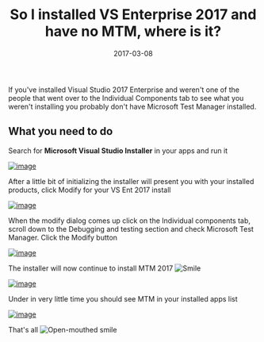﻿---
title: 'So I installed VS Enterprise 2017 and have no MTM, where is it?'
date: 2017-03-08
tags: ['Visual Studio', 'Visual Studio 2017', 'Test Manager']
draft: false
summary: 'If you''ve installed Visual Studio 2017 Enterprise and weren''t one of the people that went over to the Individual Components tab to see what you weren''t installing you probably don''t have Microsoft Test Manager installed.'
---


If you've installed Visual Studio 2017 Enterprise and weren't one of the people that went over to the Individual Components tab to see what you weren't installing you probably don't have Microsoft Test Manager installed.
 
## What you need to do
 
Search for **Microsoft Visual Studio Installer** in your apps and run it
 
[![image](https://gordonbeeming.com/blog/binaries/stream/image-jpg/image/1000/0/f7d8999eee16a22e927c94fa50699d2261cc37f8/f7d8999eee16a22e927c94fa50699d2261cc37f8.png "image")](https://gordonbeeming.com/blog/binaries/stream/image-jpg/image/1000/0/98a3494d6772de3dc1611f8371dbe212a0db797b/98a3494d6772de3dc1611f8371dbe212a0db797b.png)
 
After a little bit of initializing the installer will present you with your installed products, click Modify for your VS Ent 2017 install
 
[![image](https://gordonbeeming.com/blog/binaries/stream/image-jpg/image/1000/0/7d586a4b65b16b0283a1ea277c4d2e9341294787/7d586a4b65b16b0283a1ea277c4d2e9341294787.png "image")](https://gordonbeeming.com/blog/binaries/stream/image-jpg/image/1000/0/15e88eee90a42e086c4106a4e43f20041a8b0cba/15e88eee90a42e086c4106a4e43f20041a8b0cba.png)
 
When the modify dialog comes up click on the Individual components tab, scroll down to the Debugging and testing section and check Microsoft Test Manager. Click the Modify button
 
[![image](https://gordonbeeming.com/blog/binaries/stream/image-jpg/image/1000/0/4a08e935bf83f066f131aa70c9b7ccda9ad32197/4a08e935bf83f066f131aa70c9b7ccda9ad32197.png "image")](https://gordonbeeming.com/blog/binaries/stream/image-jpg/image/1000/0/865563c87a9a29398f1e4c64a9e008486a967087/865563c87a9a29398f1e4c64a9e008486a967087.png)
 
The installer will now continue to install MTM 2017 ![Smile](https://gordonbeeming.com/images/emoticons/smile.svg)
 
[![image](https://gordonbeeming.com/blog/binaries/stream/image-jpg/image/1000/0/c15d83d3443943c89dcfff36d725f3f97ce0ab38/c15d83d3443943c89dcfff36d725f3f97ce0ab38.png "image")](https://gordonbeeming.com/blog/binaries/stream/image-jpg/image/1000/0/baa32192307a4857c0fdd58467ff9dd9d0da127c/baa32192307a4857c0fdd58467ff9dd9d0da127c.png)
 
Under in very little time you should see MTM in your installed apps list
 
[![image](https://gordonbeeming.com/blog/binaries/stream/image-jpg/image/1000/0/3d309bcbf79fa4b156ab6024c2ce45eaff7c503b/3d309bcbf79fa4b156ab6024c2ce45eaff7c503b.png "image")](https://gordonbeeming.com/blog/binaries/stream/image-jpg/image/1000/0/7a81d3e4f114473abbded79321892cf8de817a56/7a81d3e4f114473abbded79321892cf8de817a56.png)
 
That's all ![Open-mouthed smile](https://gordonbeeming.com/images/emoticons/open-mouthed-smile.svg)

